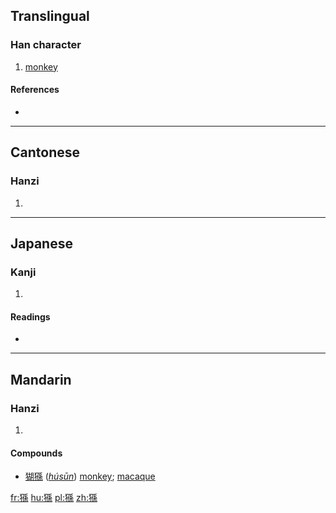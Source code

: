 {{also|狲}}
==Translingual==

===Han character===
{{Han char|rn=94|rad=犬|as=10|sn=13|four=4229<sub>3</sub>|canj=大竹弓木火 (KHNDF)}}

# [[monkey]]

====References====
* {{Han ref|kx=0716.080|dkj=20573|dj=1128.010|hdz=21364.060|uh=733B|ud=29499|bh=DEAC|bd=57004}}

----

==Cantonese==

===Hanzi===
{{yue-hanzi|jyut=|y=syun1|sim=狲}}

# {{defn|lang=yue|sort=犬10}}

----

==Japanese==

===Kanji===
{{ja-kanji|grade=|rs=犬10}}

# {{defn|lang=ja|sort=犬10}}

====Readings====
* {{ja-readings|on=[[そん]] (son)|kun=[[さる]] (saru)|nanori=}}

----

==Mandarin==
===Hanzi===
{{cmn-hanzi|sim=狲|pin=[[sūn]] ([[sun1]])|wg=sun<sup>1</sup>}}

# {{defn|lang=cmn|sort=犬10}}

====Compounds====
* [[猢猻]] (''[[húsūn]]'') [[monkey]]; [[macaque]]

[[fr:猻]]
[[hu:猻]]
[[pl:猻]]
[[zh:猻]]